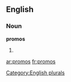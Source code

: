 
==English==

===Noun===
'''promos'''

# {{plural of|[[promo]]}}

[[Category:English plurals]]

[[ar:promos]]
[[fr:promos]]